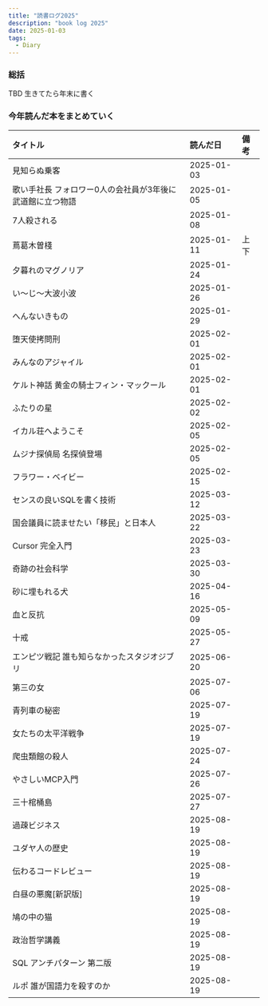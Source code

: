 ```yaml
---
title: "読書ログ2025"
description: "book log 2025"
date: 2025-01-03
tags:
  - Diary
---
```


### 総括

TBD 生きてたら年末に書く

### 今年読んだ本をまとめていく

| タイトル                   | 読んだ日       | 備考 |
|:-----------------------|:-----------|:---|
| 見知らぬ乗客                    | 2025-01-03 |    |
|歌い手社長 フォロワー0人の会社員が3年後に武道館に立つ物語|2025-01-05| |
|7人殺される|2025-01-08| |
|蔦葛木曽棧|2025-01-11| 上下|
|夕暮れのマグノリア|2025-01-24| |
|い〜じ〜大波小波|2025-01-26| |
|へんないきもの|2025-01-29| |
|堕天使拷問刑|2025-02-01| |
|みんなのアジャイル|2025-02-01| |
|ケルト神話 黄金の騎士フィン・マックール|2025-02-01| |
|ふたりの星|2025-02-02| |
|イカル荘へようこそ|2025-02-05| |
|ムジナ探偵局 名探偵登場|2025-02-05| |
|フラワー・ベイビー|2025-02-15| |
|センスの良いSQLを書く技術|2025-03-12| |
|国会議員に読ませたい「移民」と日本人|2025-03-22| |
|Cursor 完全入門|2025-03-23| |
|奇跡の社会科学|2025-03-30| |
|砂に埋もれる犬|2025-04-16| |
|血と反抗|2025-05-09| |
|十戒|2025-05-27| |
|エンピツ戦記 誰も知らなかったスタジオジブリ|2025-06-20| |
|第三の女|2025-07-06| |
|青列車の秘密|2025-07-19| |
|女たちの太平洋戦争|2025-07-19| |
|爬虫類館の殺人|2025-07-24| |
|やさしいMCP入門|2025-07-26| |
|三十棺桶島|2025-07-27| |
|過疎ビジネス|2025-08-19| |
|ユダヤ人の歴史|2025-08-19| |
|伝わるコードレビュー|2025-08-19| |
|白昼の悪魔[新訳版]|2025-08-19| |
|鳩の中の猫|2025-08-19| |
|政治哲学講義|2025-08-19| |
|SQL アンチパターン 第二版|2025-08-19| |
|ルポ 誰が国語力を殺すのか|2025-08-19| |
